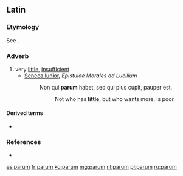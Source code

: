 ==Latin==

===Etymology=== 
See {{term|parvus|lang=la}}. 

===Adverb===
{{head|la|adverb|comparative|minus|superlative|minime}}

# very [[little]], [[insufficient]]
#* [[w:Seneca_the_Younger|Seneca Iunior]], ''Epistulae Morales ad Lucilium''
#*: Non qui '''parum''' habet, sed qui plus cupit, pauper est.
#*:: Not who has '''little''', but who wants more, is poor.

====Derived terms====
* {{l|la|parumper}}

===References===
* {{R:L&S}}

[[es:parum]]
[[fr:parum]]
[[ko:parum]]
[[mg:parum]]
[[nl:parum]]
[[pl:parum]]
[[ru:parum]]